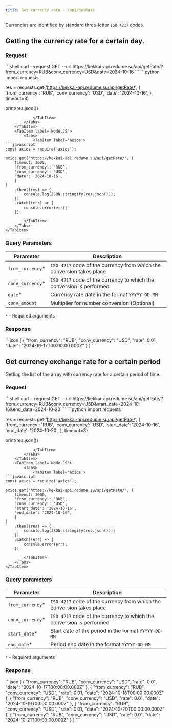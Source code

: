```yaml
---
title: Get currency rate - /api/getRate
---
```


Currencies are identified by standard three-letter `ISO 4217` codes.



## Getting the currency rate for a certain day.
### Request

<Tabs>
    <TabItem label='Shell'>
        <Tabs>
            <TabItem label='curl'>
```shell
curl --request GET --url https://kekkai-api.redume.su/api/getRate/?from_currency=RUB&conv_currency=USD&date=2024-10-16
```
            </TabItem>
        </Tabs>
    </TabItem>
    <TabItem label='Python'>
        <Tabs>
            <TabItem label='requests'>
```python
import requests

res = requests.get('https://kekkai-api.redume.su/api/getRate/', {
    'from_currency': 'RUB',
    'conv_currency': 'USD',
    'date': '2024-10-16',
}, timeout=3)

print(res.json())
```
            </TabItem>
        </Tabs>
    </TabItem>
    <TabItem label='Node.JS'>
        <Tabs>
            <TabItem label='axios'>
```javascript
const axios = require('axios');

axios.get('https://kekkai-api.redume.su/api/getRate/', {
	timeout: 3000,
	'from_currency': 'RUB',
	'conv_currency': 'USD',
	'date': '2024-10-16',
	}
)
	.then((res) => {
		console.log(JSON.stringify(res.json()));
	})
	.catch((err) => {
		console.error(err);
	});
```
            </TabItem>
        </Tabs>
    </TabItem>
</Tabs>

### Query Parameters
| Parameter         | Description                                                            |
|-------------------|------------------------------------------------------------------------|
| `from_currency`*  | `ISO 4217` code of the currency from which the conversion takes place  |
| `conv_currency`*  | `ISO 4217` code of the currency to which the conversion is performed   |
| `date`*           | Currency rate date in the format `YYYYY-DD-MM`                         |
| `conv_amount`     | Multiplier for number conversion (Optional)                            |

`*` - Required arguments




### Response

<Aside title='Output'>
```json
[
	{
		"from_currency": "RUB",
		"conv_currency": "USD",
		"rate": 0.01,
		"date": "2024-10-17T00:00:00.000Z"
	}
]
```
</Aside>


## Get currency exchange rate for a certain period
Getting the list of the array with currency rate for a certain period of time.


### Request
<Tabs>
    <TabItem label='Shell'>
        <Tabs>
            <TabItem label='curl'>
```shell
curl --request GET --url https://kekkai-api.redume.su/api/getRate/?from_currency=RUB&conv_currency=USD&start_date=2024-10-16&end_date=2024-10-20
```
            </TabItem>
        </Tabs>
    </TabItem>
    <TabItem label='Python'>
        <Tabs>
            <TabItem label='requests'>
```python
import requests

res = requests.get('https://kekkai-api.redume.su/api/getRate/', {
	'from_currency': 'RUB',
	'conv_currency': 'USD',
	'start_date': '2024-10-16',
	'end_date': '2024-10-20',
}, timeout=3)

print(res.json())
```
            </TabItem>
        </Tabs>
    </TabItem>
    <TabItem label='Node.JS'>
        <Tabs>
            <TabItem label='axios'>
```javascript
const axios = require('axios');

axios.get('https://kekkai-api.redume.su/api/getRate/', {
	timeout: 3000,
	'from_currency': 'RUB',
	'conv_currency': 'USD',
	'start_date': '2024-10-16',
	'end_date': '2024-10-20',
	}
)
	.then((res) => {
		console.log(JSON.stringify(res.json()));
	})
	.catch((err) => {
		console.error(err);
	});
```
            </TabItem>
        </Tabs>
    </TabItem>
</Tabs>

### Query parameters
| Parameter        | Description                                                             |
|------------------|-------------------------------------------------------------------------|
| `from_currency`* | `ISO 4217` code of the currency from which the conversion takes place   |
| `conv_currency`* | `ISO 4217` code of the currency to which the conversion is performed    |
| `start_date`*    | Start date of the period in the format `YYYYY-DD-MM`                    |
| `end_date`*      | Period end date in the format `YYYYY-DD-MM`                             |

`*` - Required arguments

### Response
<Aside title='Output'>
```json
[
	{
		"from_currency": "RUB",
		"conv_currency": "USD",
		"rate": 0.01,
		"date": "2024-10-17T00:00:00.000Z"
	},
	{
		"from_currency": "RUB",
		"conv_currency": "USD",
		"rate": 0.01,
		"date": "2024-10-18T00:00:00.000Z"
	},
	{
		"from_currency": "RUB",
		"conv_currency": "USD",
		"rate": 0.01,
		"date": "2024-10-19T00:00:00.000Z"
	},
	{
		"from_currency": "RUB",
		"conv_currency": "USD",
		"rate": 0.01,
		"date": "2024-10-20T00:00:00.000Z"
	},
	{
		"from_currency": "RUB",
		"conv_currency": "USD",
		"rate": 0.01,
		"date": "2024-10-21T00:00:00.000Z"
	}
]
```
</Aside>
